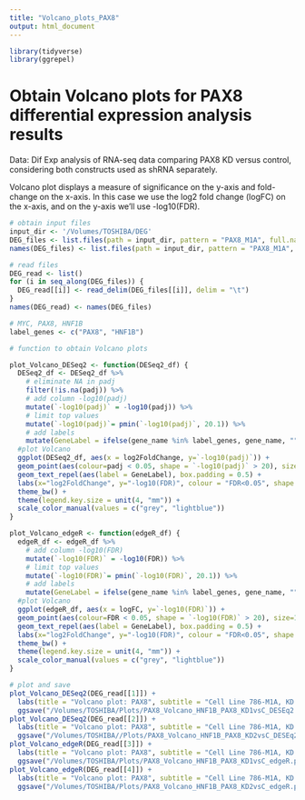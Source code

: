 ```yaml
---
title: "Volcano_plots_PAX8"
output: html_document
---
```


```r
library(tidyverse)
library(ggrepel)
```

# Obtain Volcano plots for PAX8 differential expression analysis results

Data: Dif Exp analysis of RNA-seq data comparing PAX8 KD versus control, considering both constructs used as shRNA separately.

Volcano plot displays a measure of significance on the y-axis and fold-change on the x-axis. In this case we use the log2 fold change (logFC) on the x-axis, and on the y-axis we’ll use -log10(FDR). 

```r
# obtain input files
input_dir <- '/Volumes/TOSHIBA/DEG'
DEG_files <- list.files(path = input_dir, pattern = "PAX8_M1A", full.names = TRUE)[1:4]
names(DEG_files) <- list.files(path = input_dir, pattern = "PAX8_M1A", full.names = FALSE)[1:4]
```


```r
# read files
DEG_read <- list()
for (i in seq_along(DEG_files)) {
  DEG_read[[i]] <- read_delim(DEG_files[[i]], delim = "\t")
}
names(DEG_read) <- names(DEG_files)
```

```r
# MYC, PAX8, HNF1B
label_genes <- c("PAX8", "HNF1B")

# function to obtain Volcano plots 

plot_Volcano_DESeq2 <- function(DESeq2_df) {
  DESeq2_df <- DESeq2_df %>% 
    # eliminate NA in padj
    filter(!is.na(padj)) %>%
    # add column -log10(padj)
    mutate(`-log10(padj)` = -log10(padj)) %>%
    # limit top values
    mutate(`-log10(padj)`= pmin(`-log10(padj)`, 20.1)) %>%
    # add labels
    mutate(GeneLabel = ifelse(gene_name %in% label_genes, gene_name, ""))
  #plot Volcano
  ggplot(DESeq2_df, aes(x = log2FoldChange, y=`-log10(padj)`)) + 
  geom_point(aes(colour=padj < 0.05, shape = `-log10(padj)` > 20), size=1.5) +
  geom_text_repel(aes(label = GeneLabel), box.padding = 0.5) +
  labs(x="log2FoldChange", y="-log10(FDR)", colour = "FDR<0.05", shape = "-log10(FDR)>20") + 
  theme_bw() +
  theme(legend.key.size = unit(4, "mm")) +
  scale_color_manual(values = c("grey", "lightblue"))
}

plot_Volcano_edgeR <- function(edgeR_df) {
  edgeR_df <- edgeR_df %>% 
    # add column -log10(FDR)
    mutate(`-log10(FDR)` = -log10(FDR)) %>%
    # limit top values
    mutate(`-log10(FDR)`= pmin(`-log10(FDR)`, 20.1)) %>%
    # add labels
    mutate(GeneLabel = ifelse(gene_name %in% label_genes, gene_name, ""))
  #plot Volcano
  ggplot(edgeR_df, aes(x = logFC, y=`-log10(FDR)`)) + 
  geom_point(aes(colour=FDR < 0.05, shape = `-log10(FDR)` > 20), size=1.5) +
  geom_text_repel(aes(label = GeneLabel), box.padding = 0.5) +
  labs(x="log2FoldChange", y="-log10(FDR)", colour = "FDR<0.05", shape = "-log10(FDR)>20") + 
  theme_bw() +
  theme(legend.key.size = unit(4, "mm")) +
  scale_color_manual(values = c("grey", "lightblue"))
}

# plot and save
plot_Volcano_DESeq2(DEG_read[[1]]) +
  labs(title = "Volcano plot: PAX8", subtitle = "Cell Line 786-M1A, KD 1 vs C (DESeq2)") +
  ggsave("/Volumes/TOSHIBA/Plots/PAX8_Volcano_HNF1B_PAX8_KD1vsC_DESEq2.pdf", width = 15, height = 10, units = "cm")
plot_Volcano_DESeq2(DEG_read[[2]]) +
  labs(title = "Volcano plot: PAX8", subtitle = "Cell Line 786-M1A, KD 2 vs C (DESeq2)") +
  ggsave("/Volumes/TOSHIBA//Plots/PAX8_Volcano_HNF1B_PAX8_KD2vsC_DESEq2.pdf", width = 15, height = 10, units = "cm")
plot_Volcano_edgeR(DEG_read[[3]]) +
  labs(title = "Volcano plot: PAX8", subtitle = "Cell Line 786-M1A, KD 1 vs C (edgeR)") +
  ggsave("/Volumes/TOSHIBA/Plots/PAX8_Volcano_HNF1B_PAX8_KD1vsC_edgeR.pdf", width = 15, height = 10, units = "cm")
plot_Volcano_edgeR(DEG_read[[4]]) +
  labs(title = "Volcano plot: PAX8", subtitle = "Cell Line 786-M1A, KD 2 vs C (edgeR)") +
  ggsave("/Volumes/TOSHIBA/Plots/PAX8_Volcano_HNF1B_PAX8_KD2vsC_edgeR.pdf", width = 15, height = 10, units = "cm")
  
```

